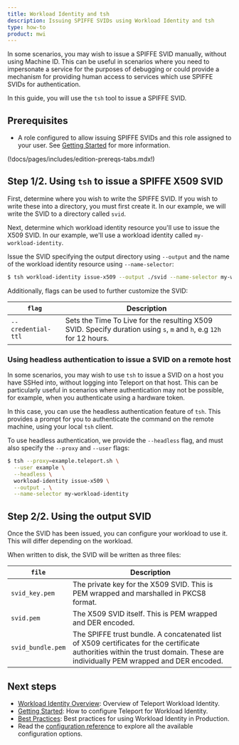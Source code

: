 ```yaml
---
title: Workload Identity and tsh
description: Issuing SPIFFE SVIDs using Workload Identity and tsh
type: how-to
product: mwi
---
```


In some scenarios, you may wish to issue a SPIFFE SVID manually, without using
Machine ID. This can be useful in scenarios where you need to impersonate a
service for the purposes of debugging or could provide a mechanism for providing
human access to services which use SPIFFE SVIDs for authentication.

In this guide, you will use the `tsh` tool to issue a SPIFFE SVID.

## Prerequisites

- A role configured to allow issuing SPIFFE SVIDs and this role assigned to
  your user. See [Getting Started](./getting-started.mdx) for more information.

(!docs/pages/includes/edition-prereqs-tabs.mdx!)

## Step 1/2. Using `tsh` to issue a SPIFFE X509 SVID

First, determine where you wish to write the SPIFFE SVID. If you wish to write
these into a directory, you must first create it. In our example, we will write
the SVID to a directory called `svid`.

Next, determine which workload identity resource you'll use to issue the X509
SVID. In our example, we'll use a workload identity called
`my-workload-identity`.

Issue the SVID specifying the output directory using `--output` and the name of
the workload identity resource using `--name-selector`:

```sh
$ tsh workload-identity issue-x509 --output ./svid --name-selector my-workload-identity
```

Additionally, flags can be used to further customize the SVID:

| `flag`             | Description                                                                                                         |
|--------------------|---------------------------------------------------------------------------------------------------------------------|
| `--credential-ttl` | Sets the Time To Live for the resulting X509 SVID. Specify duration using `s`, `m` and `h`, e.g `12h` for 12 hours. |

### Using headless authentication to issue a SVID on a remote host

In some scenarios, you may wish to use `tsh` to issue a SVID on a host you have
SSHed into, without logging into Teleport on that host. This can be particularly
useful in scenarios where authentication may not be possible, for example, when
you authenticate using a hardware token.

In this case, you can use the headless authentication feature of `tsh`. This
provides a prompt for you to authenticate the command on the remote machine,
using your local `tsh` client.

To use headless authentication, we provide the `--headless` flag, and must
also specify the `--proxy` and `--user` flags:

```sh
$ tsh --proxy=example.teleport.sh \
  --user example \
  --headless \
  workload-identity issue-x509 \
  --output . \
  --name-selector my-workload-identity
```

## Step 2/2. Using the output SVID

Once the SVID has been issued, you can configure your workload to use it. This
will differ depending on the workload.

When written to disk, the SVID will be written as three files:

| `file`            | Description                                                                                                                                                                    |
|-------------------|--------------------------------------------------------------------------------------------------------------------------------------------------------------------------------|
| `svid_key.pem`    | The private key for the X509 SVID. This is PEM wrapped and marshalled in PKCS8 format.                                                                                         |
| `svid.pem`        | The X509 SVID itself. This is PEM wrapped and DER encoded.                                                                                                                     |
| `svid_bundle.pem` | The SPIFFE trust bundle. A concatenated list of X509 certificates for the certificate authorities within the trust domain. These are individually PEM wrapped and DER encoded. |

## Next steps

- [Workload Identity Overview](./introduction.mdx): Overview of Teleport
Workload Identity.
- [Getting Started](./getting-started.mdx): How to configure Teleport for
Workload Identity.
- [Best Practices](./best-practices.mdx): Best practices for using Workload
Identity in Production.
- Read the [configuration reference](../../reference/machine-id/configuration.mdx) to explore
all the available configuration options.
